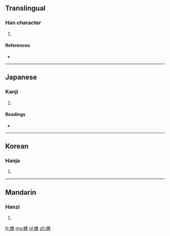 ==Translingual==

===Han character===
{{Han char|rn=38|rad=女|as=12|sn=15|four=4043<sub>1</sub>|canj=女人土火 (VOGF)}}

# {{defn|Han|sort=女12}}

====References====
* {{Han ref|kx=0270.380|dkj=06705|dj=0538.340|hdz=21081.080|uh=5AF6|ud=23286|bh=E558|bd=58712}}

----

==Japanese==

===Kanji===
{{ja-kanji|grade=|rs=女12}}

# {{defn|Japanese|sort=女12}}

====Readings====
* {{ja-readings|on=[[せう]] (seu), [[ぜう]] (zeu)|kun=[[やつれる]] (yatsureru)}}

----

==Korean==

===Hanja===
{{ko-hanja|hangeul=초|rv=cho|mr=ch'o}}

# {{defn|Korean|sort=女12}}

----

==Mandarin==

===Hanzi===
{{cmn-hanzi|pin=[[jiáo]] ([[jiao2]])|wg=chiao<sup>2</sup>}}

# {{defn|Mandarin|sort=女12}}

[[fr:嫶]]
[[mg:嫶]]
[[pl:嫶]]
[[zh:嫶]]